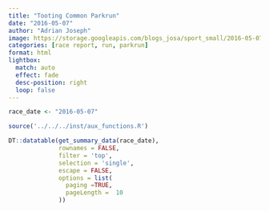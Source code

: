 ```yaml
---
title: "Tooting Common Parkrun"
date: "2016-05-07"
author: "Adrian Joseph"
image: https://storage.googleapis.com/blogs_josa/sport_small/2016-05-07_TOOTING_COMMON_PARKRUN/img/00.png
categories: [race report, run, parkrun]
format: html
lightbox:
  match: auto
  effect: fade
  desc-position: right
  loop: false
---
```

 
 
```r
race_date <- "2016-05-07"

source('../../../inst/aux_functions.R')

DT::datatable(get_summary_data(race_date),
              rownames = FALSE,
              filter = 'top',
              selection = 'single',
              escape = FALSE,
              options = list(
                paging =TRUE,
                pageLength =  10
              ))
```
